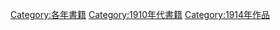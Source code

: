 [[Category:各年書籍|Category:各年書籍]]
[[Category:1910年代書籍|Category:1910年代書籍]]
[[Category:1914年作品|Category:1914年作品]]